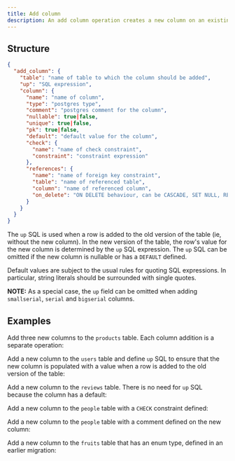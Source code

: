 ```yaml
---
title: Add column
description: An add column operation creates a new column on an existing table.
---
```


## Structure

```json
{
  "add_column": {
    "table": "name of table to which the column should be added",
    "up": "SQL expression",
    "column": {
      "name": "name of column",
      "type": "postgres type",
      "comment": "postgres comment for the column",
      "nullable": true|false,
      "unique": true|false,
      "pk": true|false,
      "default": "default value for the column",
      "check": {
        "name": "name of check constraint",
        "constraint": "constraint expression"
      },
      "references": {
        "name": "name of foreign key constraint",
        "table": "name of referenced table",
        "column": "name of referenced column",
        "on_delete": "ON DELETE behaviour, can be CASCADE, SET NULL, RESTRICT, or NO ACTION. Default is NO ACTION",
      }
    }
  }
}
```

The `up` SQL is used when a row is added to the old version of the table (ie, without the new column). In the new version of the table, the row's value for the new column is determined by the `up` SQL expression. The `up` SQL can be omitted if the new column is nullable or has a `DEFAULT` defined.

Default values are subject to the usual rules for quoting SQL expressions. In particular, string literals should be surrounded with single quotes.

**NOTE:** As a special case, the `up` field can be omitted when adding `smallserial`, `serial` and `bigserial` columns.

## Examples

Add three new columns to the `products` table. Each column addition is a separate operation:

<ExampleSnippet example="03_add_column.json" language="json" />

Add a new column to the `users` table and define `up` SQL to ensure that the new column is populated with a value when a row is added to the old version of the table:

<ExampleSnippet example="06_add_column_to_sql_table.json" language="json" />

Add a new column to the `reviews` table. There is no need for `up` SQL because the column has a default:

<ExampleSnippet example="17_add_rating_column.json" language="json" />

Add a new column to the `people` table with a `CHECK` constraint defined:

<ExampleSnippet
  example="26_add_column_with_check_constraint.json"
  language="json"
/>

Add a new column to the `people` table with a comment defined on the new column:

<ExampleSnippet example="30_add_column_simple_up.json" language="json" />

Add a new column to the `fruits` table that has an enum type, defined in an earlier migration:

<ExampleSnippet example="41_add_enum_column.json" language="json" />
